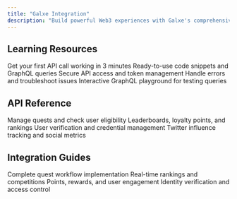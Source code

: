 ```yaml
---
title: "Galxe Integration"
description: "Build powerful Web3 experiences with Galxe's comprehensive GraphQL API"
---
```


## Learning Resources

<CardGroup cols={3}>
  <Card title="Quick Start Guide" icon="rocket" href="/galxe-integration/getting-started/quick-start">
    Get your first API call working in 3 minutes
  </Card>
  <Card title="Common Patterns" icon="code" href="/galxe-integration/getting-started/common-patterns">
    Ready-to-use code snippets and GraphQL queries
  </Card>
  <Card title="Authentication" icon="shield-check" href="/galxe-integration/getting-started/authentication">
    Secure API access and token management
  </Card>
  <Card title="Error Handling" icon="shield" href="/galxe-integration/resources/error-handling">
    Handle errors and troubleshoot issues
  </Card>
  <Card title="API Playground" icon="terminal" href="https://graphigo-business.prd.galaxy.eco/">
    Interactive GraphQL playground for testing queries
  </Card>
</CardGroup>

## API Reference

<CardGroup cols={2}>
  <Card title="Quest API" icon="map" href="/galxe-integration/api-reference/quest">
    Manage quests and check user eligibility
  </Card>
  <Card title="Space API" icon="chart-bar" href="/galxe-integration/api-reference/space">
    Leaderboards, loyalty points, and rankings
  </Card>
  <Card title="Credential API" icon="check-circle" href="/galxe-integration/api-reference/credential">
    User verification and credential management
  </Card>
  <Card title="Starboard API" icon="star" href="/galxe-integration/api-reference/starboard">
    Twitter influence tracking and social metrics
  </Card>
</CardGroup>

## Integration Guides

<CardGroup cols={2}>
  <Card title="Quest Integration" icon="play" href="/galxe-integration/guides/quests">
    Complete quest workflow implementation
  </Card>
  <Card title="Leaderboards" icon="trophy" href="/galxe-integration/guides/leaderboards">
    Real-time rankings and competitions
  </Card>
  <Card title="Loyalty Programs" icon="gift" href="/galxe-integration/guides/loyalty-program">
    Points, rewards, and user engagement
  </Card>
  <Card title="User Verification" icon="user-check" href="/galxe-integration/guides/user-verification">
    Identity verification and access control
  </Card>
</CardGroup>
